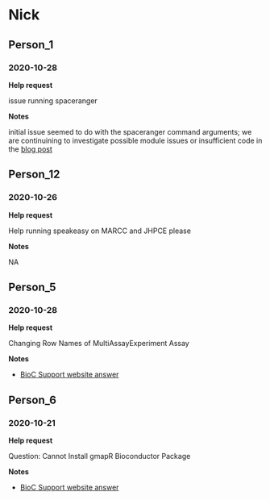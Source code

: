 # Nick

## Person_1

### 2020-10-28

**Help request**

issue running spaceranger

**Notes**

initial issue seemed to do with the spaceranger command arguments; we are continuining to investigate possible module issues or insufficient code in the [blog post](http://research.libd.org/rstatsclub/2020/10/20/using-space-ranger-at-jhpce/)

## Person_12

### 2020-10-26

**Help request**

Help running speakeasy on MARCC and JHPCE please

**Notes**

NA

## Person_5

### 2020-10-28

**Help request**

Changing Row Names of MultiAssayExperiment Assay

**Notes**

* [BioC Support website answer](https://support.bioconductor.org/p/p132406/#p132459)

## Person_6

### 2020-10-21

**Help request**

Question: Cannot Install gmapR Bioconductor Package

**Notes**

* [BioC Support website answer](https://support.bioconductor.org/p/131285/#134921)



